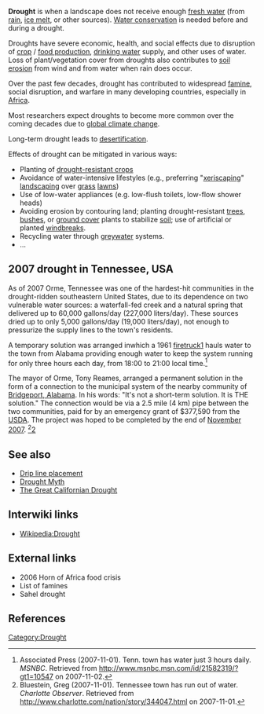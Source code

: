 {{topic header| default.png |Drought}}

'''Drought''' is when a landscape does not receive enough [[fresh water]] (from [[rain]], [[ice melt]], or other sources). [[Water conservation]] is needed before and during a drought. 

Droughts have severe economic, health, and social effects due to disruption of [[crops|crop]] / [[food production]], [[drinking water]] supply, and other uses of water. Loss of plant/vegetation cover from droughts also contributes to [[soil erosion]] from wind and from water when rain does occur.

Over the past few decades, drought has contributed to widespread [[famine]], social disruption, and warfare in many developing countries, especially in [[Africa]]. 

Most researchers expect droughts to become more common over the coming decades due to [[global climate change]]. 

Long-term drought leads to [[desertification]].  

Effects of drought can be mitigated in various ways:

*Planting of [[drought-resistant crops]]
*Avoidance of water-intensive lifestyles (e.g., preferring "[[xeriscaping]]"{{w|Xeriscaping}} [[landscaping]] over [[grass]] [[lawn]]s)
*Use of low-water appliances (e.g. low-flush toilets, low-flow shower heads)
*Avoiding erosion by contouring land; planting drought-resistant [[trees]], [[bushes]], or [[ground cover]] plants to stabilize [[soil]]; use of artificial or planted [[windbreak]]s. 
*Recycling water through [[greywater]] systems.
*...

==2007 drought in Tennessee, USA==
As of 2007 Orme, Tennessee was one of the hardest-hit communities in the drought-ridden southeastern United States, due to its dependence on two vulnerable water sources: a waterfall-fed creek and a natural spring that delivered up to 60,000 gallons/day (227,000 liters/day).  These sources dried up to only 5,000 gallons/day (19,000 liters/day), not enough to pressurize the supply lines to the town's residents.

A temporary solution was arranged inwhich a 1961 [[firetruck]][http://www.cnn.com/video/#/video/tech/2007/11/07/dornin.dry.town.cnn] hauls water to the town from Alabama providing enough water to keep the system running for only three hours each day, from 18:00 to 21:00 local time.<ref name="AP">Associated Press (2007-11-01).  Tenn. town has water just 3 hours daily. ''MSNBC''.  Retrieved from http://www.msnbc.msn.com/id/21582319/?gt1=10547 on 2007-11-02.</ref>

The mayor of Orme, Tony Reames, arranged a permanent solution in the form of a connection to the municipal system of the nearby community of [[Bridgeport, Alabama]].  In his words:  "It's not a short-term solution.  It is THE solution."  The connection would be via a 2.5 mile (4 km) pipe between the two communities, paid for by an emergency grant of $377,590 from the [[United States Department of Agriculture|USDA]]. The project was hoped to be completed by the end of [[November]] [[2007]]. <ref name="Bluestein">Bluestein, Greg (2007-11-01).  Tennessee town has run out of water. ''Charlotte Observer''.  Retrieved from http://www.charlotte.com/nation/story/344047.html on 2007-11-01.</ref>[http://en.wikipedia.org/wiki/Orme,_Tennessee]

== See also ==
*[[Drip line placement]]
*[[Drought Myth]]
*[[The Great Californian Drought]]

== Interwiki links ==
* [[Wikipedia:Drought]]

== External links ==
*2006 Horn of Africa food crisis{{w|2006 Horn of Africa food crisis}}
*List of famines{{w|List of famines}}
*Sahel drought{{w|Sahel drought}}

==References==
{{reflist}}

{{stub}}

[[Category:Drought]]